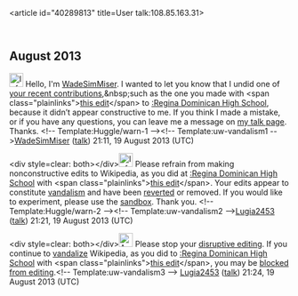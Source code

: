 <article id="40289813" title=User talk:108.85.163.31>
	<talkpage id="40289813" title="User talk:108.85.163.31">

== August 2013 ==

[[File:Information.svg|25px|alt=Information icon]] Hello, I'm [[User:WadeSimMiser|WadeSimMiser]]. I wanted to let you know that I undid one of [[Special:Contributions/108.85.163.31|your recent contributions]],&amp;nbsp;such as the one you made with &lt;span class=&quot;plainlinks&quot;&gt;[http://en.wikipedia.org/wiki/Regina_Dominican_High_School?diff=569281395 this edit]&lt;/span&gt; to [[:Regina Dominican High School]], because it didn’t appear constructive to me. If you think I made a mistake, or if you have any questions, you can leave me a message on [[User_talk:WadeSimMiser|my talk page]]. Thanks. &lt;!-- Template:Huggle/warn-1 --&gt;&lt;!-- Template:uw-vandalism1 --&gt;[[User:WadeSimMiser|WadeSimMiser]] ([[User talk:WadeSimMiser|talk]]) 21:11, 19 August 2013 (UTC)

&lt;div style=clear: both&gt;&lt;/div&gt;[[File:Information.svg|25px|alt=Information icon]] Please refrain from making nonconstructive edits to Wikipedia, as you did at [[:Regina Dominican High School]] with &lt;span class=&quot;plainlinks&quot;&gt;[http://en.wikipedia.org/wiki/Regina_Dominican_High_School?diff=569282656 this edit]&lt;/span&gt;. Your edits appear to constitute [[Wikipedia:Vandalism|vandalism]] and have been [[Help:Reverting|reverted]] or removed. If you would like to experiment, please use the [[Wikipedia:Sandbox|sandbox]]. Thank you. &lt;!-- Template:Huggle/warn-2 --&gt;&lt;!-- Template:uw-vandalism2 --&gt;[[User:Lugia2453|Lugia2453]] ([[User talk:Lugia2453|talk]]) 21:21, 19 August 2013 (UTC)

&lt;div style=clear: both&gt;&lt;/div&gt;[[File:Ambox warning pn.svg|25px|alt=Warning icon]] Please stop your [[Wikipedia:Disruptive editing|disruptive editing]]. If you continue to [[Wikipedia:Vandalism|vandalize]] Wikipedia, as you did to [[:Regina Dominican High School]] with &lt;span class=&quot;plainlinks&quot;&gt;[http://en.wikipedia.org/wiki/Regina_Dominican_High_School?diff=569283068 this edit]&lt;/span&gt;, you may be [[Wikipedia:Blocking policy|blocked from editing]].&lt;!-- Template:uw-vandalism3 --&gt; [[User:Lugia2453|Lugia2453]] ([[User talk:Lugia2453|talk]]) 21:24, 19 August 2013 (UTC)
	</talkpage>
</article>